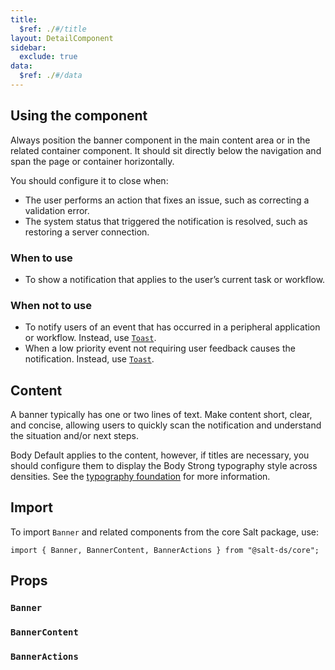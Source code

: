 ```yaml
---
title:
  $ref: ./#/title
layout: DetailComponent
sidebar:
  exclude: true
data:
  $ref: ./#/data
---
```


## Using the component

Always position the banner component in the main content area or in the related container component. It should sit directly below the navigation and span the page or container horizontally.

You should configure it to close when:

- The user performs an action that fixes an issue, such as correcting a validation error.
- The system status that triggered the notification is resolved, such as restoring a server connection.

### When to use

- To show a notification that applies to the user’s current task or workflow.

### When not to use

- To notify users of an event that has occurred in a peripheral application or workflow. Instead, use [`Toast`](../toast).
- When a low priority event not requiring user feedback causes the notification. Instead, use [`Toast`](../toast).

## Content

A banner typically has one or two lines of text. Make content short, clear, and concise, allowing users to quickly scan the notification and understand the situation and/or next steps.

Body Default applies to the content, however, if titles are necessary, you should configure them to display the Body Strong typography style across densities. See the [typography foundation](/salt/foundations/typography/) for more information.

## Import

To import `Banner` and related components from the core Salt package, use:

```
import { Banner, BannerContent, BannerActions } from "@salt-ds/core";
```

## Props

### `Banner`

<PropsTable componentName="Banner" />

### `BannerContent`

<PropsTable componentName="BannerContent" />

### `BannerActions`

<PropsTable componentName="BannerActions" />
